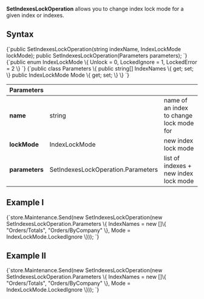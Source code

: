 
**SetIndexesLockOperation**  allows you to change index lock mode for a given index or indexes.

## Syntax

<TabItem value="set_lock_mode_1" label="set_lock_mode_1">
<CodeBlock language="csharp">
{`public SetIndexesLockOperation(string indexName, IndexLockMode lockMode);
public SetIndexesLockOperation(Parameters parameters);
`}
</CodeBlock>
</TabItem>

<TabItem value="set_lock_mode_2" label="set_lock_mode_2">
<CodeBlock language="csharp">
{`public enum IndexLockMode
\{
    Unlock = 0,
    LockedIgnore = 1,
    LockedError = 2
\}
`}
</CodeBlock>
</TabItem>

<TabItem value="set_lock_mode_3" label="set_lock_mode_3">
<CodeBlock language="csharp">
{`public class Parameters
\{
    public string[] IndexNames \{ get; set; \}
    public IndexLockMode Mode \{ get; set; \}
\}
`}
</CodeBlock>
</TabItem>

| Parameters | | |
| ------------- | ------------- | ----- |
| **name** | string | name of an index to change lock mode for |
| **lockMode** | IndexLockMode | new index lock mode |
| **parameters** | SetIndexesLockOperation.Parameters | list of indexes + new index lock mode |

## Example I

<TabItem value="set_lock_mode_5" label="set_lock_mode_5">
<CodeBlock language="csharp">
{`store.Maintenance.Send(new SetIndexesLockOperation(new SetIndexesLockOperation.Parameters
\{
    IndexNames = new []\{ "Orders/Totals", "Orders/ByCompany" \},
    Mode = IndexLockMode.LockedIgnore
\}));
`}
</CodeBlock>
</TabItem>

## Example II

<TabItem value="set_lock_mode_5" label="set_lock_mode_5">
<CodeBlock language="csharp">
{`store.Maintenance.Send(new SetIndexesLockOperation(new SetIndexesLockOperation.Parameters
\{
    IndexNames = new []\{ "Orders/Totals", "Orders/ByCompany" \},
    Mode = IndexLockMode.LockedIgnore
\}));
`}
</CodeBlock>
</TabItem>


